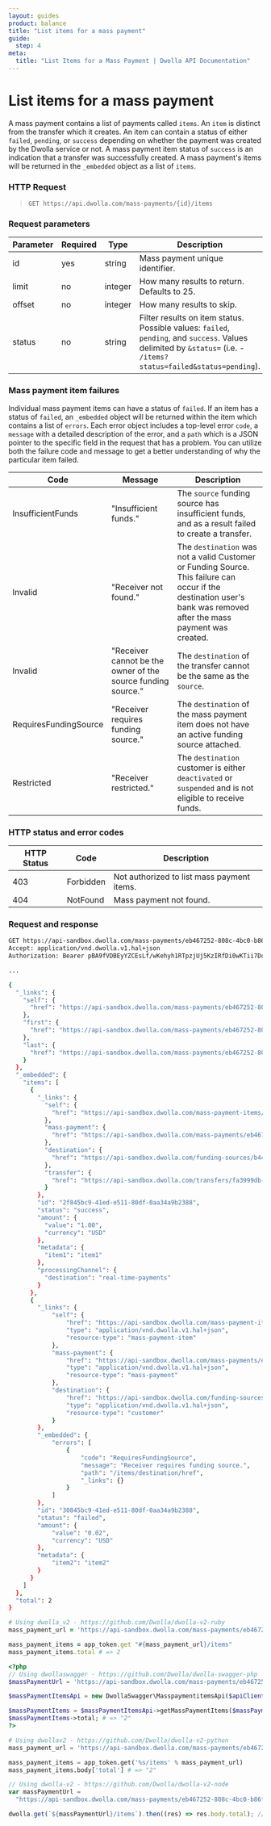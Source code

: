 ```yaml
---
layout: guides
product: balance
title: "List items for a mass payment"
guide:
  step: 4
meta:
  title: "List Items for a Mass Payment | Dwolla API Documentation"
---
```


# List items for a mass payment

A mass payment contains a list of payments called `items`. An `item` is distinct from the transfer which it creates. An item can contain a status of either `failed`, `pending`, or `success` depending on whether the payment was created by the Dwolla service or not. A mass payment item status of `success` is an indication that a transfer was successfully created. A mass payment's items will be returned in the `_embedded` object as a list of `items`.

### HTTP Request

> `GET https://api.dwolla.com/mass-payments/{id}/items`

### Request parameters

| Parameter | Required | Type    | Description                                                                                                                                                        |
| --------- | -------- | ------- | ------------------------------------------------------------------------------------------------------------------------------------------------------------------ |
| id        | yes      | string  | Mass payment unique identifier.                                                                                                                                    |
| limit     | no       | integer | How many results to return. Defaults to 25.                                                                                                                        |
| offset    | no       | integer | How many results to skip.                                                                                                                                          |
| status    | no       | string  | Filter results on item status. Possible values: `failed`, `pending`, and `success`. Values delimited by `&status=` (i.e. - `/items?status=failed&status=pending`). |

### Mass payment item failures

Individual mass payment items can have a status of `failed`. If an item has a status of `failed`, an `_embedded` object will be returned within the item which contains a list of `errors`. Each error object includes a top-level error `code`, a `message` with a detailed description of the error, and a `path` which is a JSON pointer to the specific field in the request that has a problem. You can utilize both the failure code and message to get a better understanding of why the particular item failed.

| Code                  | Message                                                      | Description                                                                                                                                                         |
| --------------------- | ------------------------------------------------------------ | ------------------------------------------------------------------------------------------------------------------------------------------------------------------- |
| InsufficientFunds     | "Insufficient funds."                                        | The `source` funding source has insufficient funds, and as a result failed to create a transfer.                                                                    |
| Invalid               | "Receiver not found."                                        | The `destination` was not a valid Customer or Funding Source. This failure can occur if the destination user's bank was removed after the mass payment was created. |
| Invalid               | "Receiver cannot be the owner of the source funding source." | The `destination` of the transfer cannot be the same as the `source`.                                                                                               |
| RequiresFundingSource | "Receiver requires funding source."                          | The `destination` of the mass payment item does not have an active funding source attached.                                                                         |
| Restricted            | "Receiver restricted."                                       | The `destination` customer is either `deactivated` or `suspended` and is not eligible to receive funds.                                                             |

### HTTP status and error codes

| HTTP Status | Code      | Description                                |
| ----------- | --------- | ------------------------------------------ |
| 403         | Forbidden | Not authorized to list mass payment items. |
| 404         | NotFound  | Mass payment not found.                    |

### Request and response

```bash
GET https://api-sandbox.dwolla.com/mass-payments/eb467252-808c-4bc0-b86f-a5cd01454563/items
Accept: application/vnd.dwolla.v1.hal+json
Authorization: Bearer pBA9fVDBEyYZCEsLf/wKehyh1RTpzjUj5KzIRfDi0wKTii7DqY

...

{
  "_links": {
    "self": {
      "href": "https://api-sandbox.dwolla.com/mass-payments/eb467252-808c-4bc0-b86f-a5cd01454563/items"
    },
    "first": {
      "href": "https://api-sandbox.dwolla.com/mass-payments/eb467252-808c-4bc0-b86f-a5cd01454563/items?limit=25&offset=0"
    },
    "last": {
      "href": "https://api-sandbox.dwolla.com/mass-payments/eb467252-808c-4bc0-b86f-a5cd01454563/items?limit=25&offset=0"
    }
  },
  "_embedded": {
    "items": [
      {
        "_links": {
          "self": {
            "href": "https://api-sandbox.dwolla.com/mass-payment-items/2f845bc9-41ed-e511-80df-0aa34a9b2388"
          },
          "mass-payment": {
            "href": "https://api-sandbox.dwolla.com/mass-payments/eb467252-808c-4bc0-b86f-a5cd01454563"
          },
          "destination": {
            "href": "https://api-sandbox.dwolla.com/funding-sources/b442c936-1f87-465d-a4e2-a982164b26bd"
          },
          "transfer": {
            "href": "https://api-sandbox.dwolla.com/transfers/fa3999db-41ed-e511-80df-0aa34a9b2388"
          }
        },
        "id": "2f845bc9-41ed-e511-80df-0aa34a9b2388",
        "status": "success",
        "amount": {
          "value": "1.00",
          "currency": "USD"
        },
        "metadata": {
          "item1": "item1"
        },
        "processingChannel": {
          "destination": "real-time-payments"
        }
      },
      {
        "_links": {
            "self": {
                "href": "https://api-sandbox.dwolla.com/mass-payment-items/30845bc9-41ed-e511-80df-0aa34a9b2388",
                "type": "application/vnd.dwolla.v1.hal+json",
                "resource-type": "mass-payment-item"
            },
            "mass-payment": {
                "href": "https://api-sandbox.dwolla.com/mass-payments/eb467252-808c-4bc0-b86f-a5cd01454563",
                "type": "application/vnd.dwolla.v1.hal+json",
                "resource-type": "mass-payment"
            },
            "destination": {
                "href": "https://api-sandbox.dwolla.com/funding-sources/b442c936-1f87-465d-a4e2-a982164b26bd",
                "type": "application/vnd.dwolla.v1.hal+json",
                "resource-type": "customer"
            }
        },
        "_embedded": {
            "errors": [
                {
                    "code": "RequiresFundingSource",
                    "message": "Receiver requires funding source.",
                    "path": "/items/destination/href",
                    "_links": {}
                }
            ]
        },
        "id": "30845bc9-41ed-e511-80df-0aa34a9b2388",
        "status": "failed",
        "amount": {
            "value": "0.02",
            "currency": "USD"
        },
        "metadata": {
            "item2": "item2"
        }
      }
    ]
  },
  "total": 2
}
```

```ruby
# Using dwolla_v2 - https://github.com/Dwolla/dwolla-v2-ruby
mass_payment_url = 'https://api-sandbox.dwolla.com/mass-payments/eb467252-808c-4bc0-b86f-a5cd01454563'

mass_payment_items = app_token.get "#{mass_payment_url}/items"
mass_payment_items.total # => 2
```

```php
<?php
// Using dwollaswagger - https://github.com/Dwolla/dwolla-swagger-php
$massPaymentUrl = 'https://api-sandbox.dwolla.com/mass-payments/eb467252-808c-4bc0-b86f-a5cd01454563';

$massPaymentItemsApi = new DwollaSwagger\MasspaymentitemsApi($apiClient);

$massPaymentItems = $massPaymentItemsApi->getMassPaymentItems($massPaymentUrl);
$massPaymentItems->total; # => "2"
?>
```

```python
# Using dwollav2 - https://github.com/Dwolla/dwolla-v2-python
mass_payment_url = 'https://api-sandbox.dwolla.com/mass-payments/eb467252-808c-4bc0-b86f-a5cd01454563'

mass_payment_items = app_token.get('%s/items' % mass_payment_url)
mass_payment_items.body['total'] # => "2"
```

```javascript
// Using dwolla-v2 - https://github.com/Dwolla/dwolla-v2-node
var massPaymentUrl =
  "https://api-sandbox.dwolla.com/mass-payments/eb467252-808c-4bc0-b86f-a5cd01454563";

dwolla.get(`${massPaymentUrl}/items`).then((res) => res.body.total); // => 2
```
